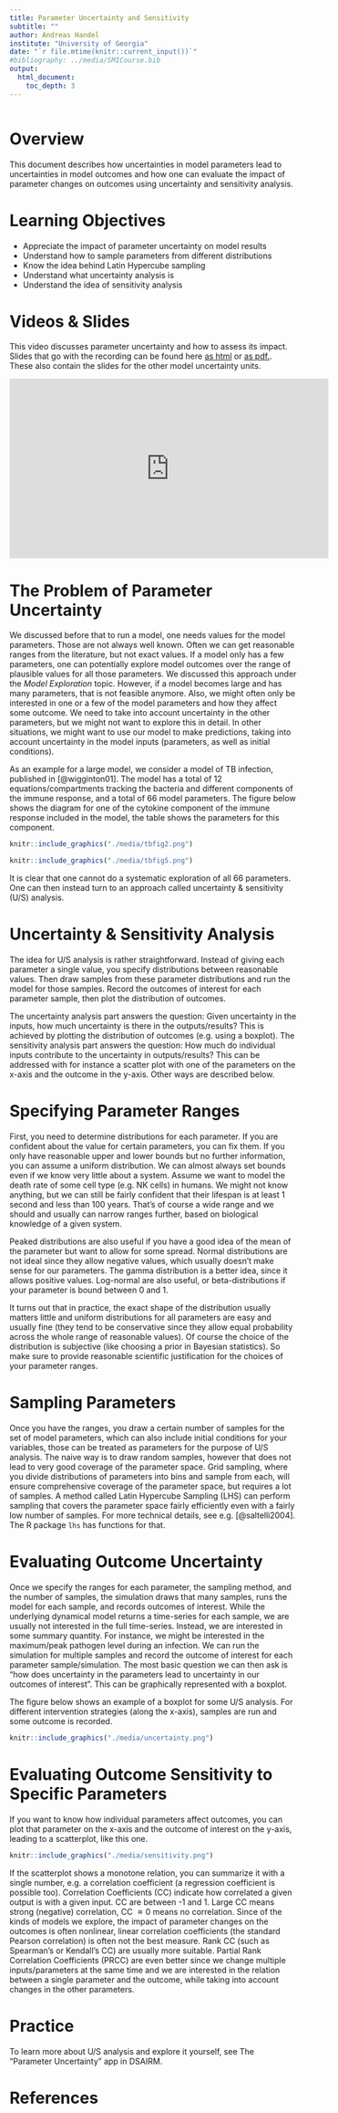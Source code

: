 ---
title: Parameter Uncertainty and Sensitivity
subtitle: ""
author: Andreas Handel
institute: "University of Georgia"
date: "`r file.mtime(knitr::current_input())`"
#bibliography: ../media/SMICourse.bib
output: 
  html_document:
    toc_depth: 3
---

```{r, echo = FALSE}
 
```


# Overview
This document describes how uncertainties in model parameters lead to uncertainties in model outcomes and how one can evaluate the impact of parameter changes on outcomes using uncertainty and sensitivity analysis.


# Learning Objectives
* Appreciate the impact of parameter uncertainty on model results
* Understand how to sample parameters from different distributions
* Know the idea behind Latin Hypercube sampling
* Understand what uncertainty analysis is
* Understand the idea of sensitivity analysis


# Videos & Slides
This video discusses parameter uncertainty and how to assess its impact. Slides that go with the recording can be found here [as html](./slides/Uncertainty_in_Models_Slides.html) or [as pdf.](./slides/Uncertainty_in_Models_Slides.pdf). These also contain the slides for the other model uncertainty units.

<p>
<iframe width="560" height="315" src="https://www.youtube.com/embed/xgPmDrz6uNQ" frameborder="0" allow="accelerometer; autoplay; encrypted-media; gyroscope; picture-in-picture" allowfullscreen></iframe>
</p>




# The Problem of Parameter Uncertainty

We discussed before that to run a model, one needs values for the model parameters. Those are not always well known. Often we can get reasonable ranges from the literature, but not exact values. If a model only has a few parameters, one can potentially explore model outcomes over the range of plausible values for all those parameters. We discussed this approach under the _Model Exploration_ topic. However, if a model becomes large and has many parameters, that is not feasible anymore. Also, we might often only be interested in one or a few of the model parameters and how they affect some outcome. We need to take into account uncertainty in the other parameters, but we might not want to explore this in detail. In other situations, we might want to use our model to make predictions, taking into account uncertainty in the model inputs (parameters, as well as initial conditions). 


As an example for a large model, we consider a model of TB infection, published in [@wigginton01]. The model has a total of 12 equations/compartments tracking the bacteria and different components of the immune response, and a total of 66 model parameters. The figure below shows the diagram for one of the cytokine component of the immune response included in the model, the table shows the parameters for this component. 

```{r tbexample1,  echo=FALSE, out.width="70%", fig.align='center'}
knitr::include_graphics("./media/tbfig2.png")
```


```{r tbeq1,  echo=FALSE, out.width="90%", fig.align='center'}
knitr::include_graphics("./media/tbfig5.png")
```

It is clear that one cannot do a systematic exploration of all 66 parameters. One can then instead turn to an approach called uncertainty & sensitivity (U/S) analysis. 

# Uncertainty & Sensitivity Analysis

The idea for U/S analysis is rather straightforward. Instead of giving each parameter a single value, you specify distributions between reasonable values. Then draw samples from these parameter distributions and run the model for those samples. Record the outcomes of interest for each parameter sample, then plot the distribution of outcomes.

The uncertainty analysis part answers the question: Given uncertainty in the inputs, how much uncertainty is there in the outputs/results? This is achieved by plotting the distribution of outcomes (e.g. using a boxplot). The sensitivity analysis part answers the question: How much do individual inputs contribute to the uncertainty in outputs/results? This can be addressed with for instance a scatter plot with one of the parameters on the x-axis and the outcome in the y-axis. Other ways are described below.



# Specifying Parameter Ranges
First, you need to determine distributions for each parameter. If you are confident about the value for certain parameters, you can fix them. If you only have reasonable upper and lower bounds but no further information, you can assume a uniform distribution. We can almost always set bounds even if we know very little about a system. Assume we want to model the death rate of some cell type (e.g. NK cells) in humans. We might not know anything, but we can still be fairly confident that their lifespan is at least 1 second and less than 100 years. That's of course a wide range and we should and usually can narrow ranges further, based on biological knowledge of a given system.

Peaked distributions are also useful if you have a good idea of the mean of the parameter but want to allow for some spread. Normal distributions are not ideal since they allow negative values, which usually doesn't make sense for our parameters. The gamma distribution is a better idea, since it allows positive values. Log-normal are also useful, or beta-distributions if your parameter is bound between 0 and 1.

It turns out that in practice, the exact shape of the distribution usually matters little and uniform distributions for all parameters are easy and usually fine (they tend to be conservative since they allow equal probability across the whole range of reasonable values). Of course the choice of the distribution is subjective (like choosing a prior in Bayesian statistics). So make sure to provide reasonable scientific justification for the choices of your parameter ranges.



# Sampling Parameters
Once you have the ranges, you draw a certain number of samples for the set of model parameters, which can also include initial conditions for your variables, those can be treated as parameters for the purpose of U/S analysis. The naive way is to draw random samples, however that does not lead to very good coverage of the parameter space. Grid sampling, where you divide distributions of parameters into bins and sample from each, will ensure comprehensive coverage of the parameter space, but requires a lot of samples. A method called Latin Hypercube Sampling (LHS) can perform sampling that covers the parameter space fairly efficiently even with a fairly low number of samples. For more technical details, see e.g. [@saltelli2004]. The R package `lhs` has functions for that. 



# Evaluating Outcome Uncertainty

Once we specify the ranges for each parameter, the sampling method, and the number of samples, the simulation draws that many samples, runs the model for each sample, and records outcomes of interest. While the underlying dynamical model returns a time-series for each sample, we are usually not interested in the full time-series. Instead, we are interested in some summary quantity. For instance, we might be interested in the maximum/peak pathogen level during an infection. We can run the simulation for multiple samples and record the outcome of interest for each parameter sample/simulation. The most basic question we can then ask is "how does uncertainty in the parameters lead to uncertainty  in our outcomes of interest". This can be graphically represented with a boxplot.

The figure below shows an example of a boxplot for some U/S analysis. For different intervention strategies (along the x-axis), samples are run and some outcome is recorded. 

```{r uncertainty,  echo=FALSE, out.width="70%", fig.align='center'}
knitr::include_graphics("./media/uncertainty.png")
```



# Evaluating Outcome Sensitivity to Specific Parameters

If you want to know how individual parameters affect outcomes, you can plot that parameter on the x-axis and the outcome of interest on the y-axis, leading to a scatterplot, like this one.


```{r sensitivity,  echo=FALSE, out.width="70%", fig.align='center'}
knitr::include_graphics("./media/sensitivity.png")
```

If the scatterplot shows a monotone relation, you can summarize it with a single number, e.g. a correlation coefficient (a regression coefficient is possible too). Correlation Coefficients (CC) indicate how correlated a given output is with a given input. CC are between -1 and 1. Large CC means strong (negative) correlation, CC $\approx 0$ means no correlation. Since of the kinds of models we explore, the impact of parameter changes on the outcomes is often nonlinear, linear correlation coefficients (the standard Pearson correlation) is often not the best measure. Rank CC (such as Spearman's or Kendall's CC) are usually more suitable. Partial Rank Correlation Coefficients (PRCC) are even better since we change multiple inputs/parameters at the same time and we are interested in the relation between a single parameter and the outcome, while taking into account changes in the other parameters.

# Practice
To learn more about U/S analysis and explore it yourself, see The "Parameter Uncertainty" app in DSAIRM.

# References